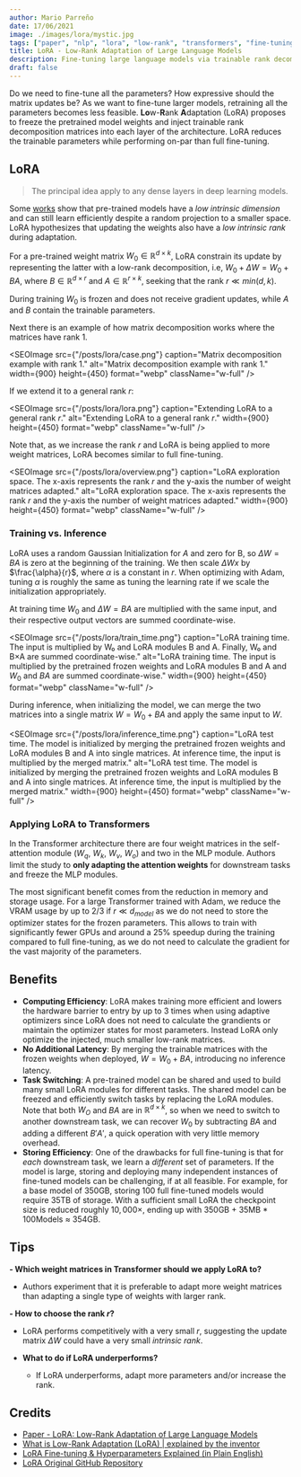 ```yaml
---
author: Mario Parreño
date: 17/06/2021
image: ./images/lora/mystic.jpg
tags: ["paper", "nlp", "lora", "low-rank", "transformers", "fine-tuning"]
title: LoRA - Low-Rank Adaptation of Large Language Models
description: Fine-tuning large language models via trainable rank decomposition matrices
draft: false
---
```



Do we need to fine-tune all the parameters?
How expressive should the matrix updates be?
As we want to fine-tune larger models, retraining all the parameters becomes less feasible.
**Lo**w-**R**ank **A**daptation (LoRA) proposes to freeze the pretrained model weights
and <Underlined>inject trainable rank decomposition matrices</Underlined> into each layer of the architecture.
LoRA reduces the trainable parameters while performing on-par than full fine-tuning.

## LoRA

> The principal idea apply to any dense layers in deep learning models.

Some [works](https://arxiv.org/abs/2012.13255) show that pre-trained models have a *low intrinsic dimension*
and can still learn efficiently despite a random projection to a smaller space.
LoRA hypothesizes that updating the weights also have a *low intrinsic rank* during adaptation.

For a pre-trained weight matrix <Underlined>$W_0 \in \mathbb{R}^{d \times k}$</Underlined>, LoRA constrain its update by
representing the latter with a <Underlined color="green">low-rank decomposition</Underlined>, i.e,
<Underlined color="red">$W_0 + \Delta W = W_0 + B A$</Underlined>, <Underlined>where $B \in \mathbb{R}^{d \times r}$ and $A \in \mathbb{R}^{r \times k}$</Underlined>,
seeking that the rank $r \ll min(d,k)$.

During training $W_0$ is frozen and does not receive gradient updates, while <Underlined color="green">$A$ and $B$ contain the trainable parameters</Underlined>.

Next there is an example of how matrix decomposition works where the matrices have rank 1.

<SEOImage
  src={"/posts/lora/case.png"}
  caption="Matrix decomposition example with rank 1."
  alt="Matrix decomposition example with rank 1."
  width={900}
  height={450}
  format="webp"
  className="w-full"
/>

If we extend it to a general rank $r$:

<SEOImage
  src={"/posts/lora/lora.png"}
  caption="Extending LoRA to a general rank $r$."
  alt="Extending LoRA to a general rank $r$."
  width={900}
  height={450}
  format="webp"
  className="w-full"
/>

Note that, as we increase the rank $r$ and LoRA is being applied to more weight matrices, LoRA becomes similar to full fine-tuning.

<SEOImage
  src={"/posts/lora/overview.png"}
  caption="LoRA exploration space. The x-axis represents the rank $r$ and the y-axis the number of weight matrices adapted."
  alt="LoRA exploration space. The x-axis represents the rank $r$ and the y-axis the number of weight matrices adapted."
  width={900}
  height={450}
  format="webp"
  className="w-full"
/>



### Training vs. Inference

LoRA uses a random Gaussian Initialization for $A$ and zero for B, so $\Delta W = B A$ is zero at the beginning
of the training. We then scale $\Delta W x$ by $\frac{\alpha}{r}$, where $\alpha$ is a constant in $r$. 
When optimizing with Adam, tuning $\alpha$ is roughly the same as tuning the learning rate
if we scale the initialization appropriately.

<Underlined>At training</Underlined> time $W_0$ and $\Delta W = B A$ are multiplied with the same input, and their respective output <Underlined>vectors are summed coordinate-wise</Underlined>.


<SEOImage
  src={"/posts/lora/train_time.png"}
  caption="LoRA training time. The input is multiplied by W₀ and LoRA modules B and A. Finally, W₀ and B×A are summed coordinate-wise."
  alt="LoRA training time. The input is multiplied by the pretrained frozen weights and LoRA modules B and A and $W_0$ and $BA$ are summed coordinate-wise."
  width={900}
  height={450}
  format="webp"
  className="w-full"
/>


<Underlined color="green">During inference</Underlined>, <Underlined>when initializing the model</Underlined>, we can merge the two matrices into a <Underlined color="green">single matrix $W = W_0 + B A$</Underlined> and apply the same input to $W$.

<SEOImage
  src={"/posts/lora/inference_time.png"}
  caption="LoRA test time. The model is initialized by merging the pretrained frozen weights and LoRA modules B and A into single matrices. At inference time, the input is multiplied by the merged matrix."
  alt="LoRA test time. The model is initialized by merging the pretrained frozen weights and LoRA modules B and A into single matrices. At inference time, the input is multiplied by the merged matrix."
  width={900}
  height={450}
  format="webp"
  className="w-full"
/>



### Applying LoRA to Transformers

In the Transformer architecture there are four weight matrices in the self-attention module ($W_q$, $W_k$, $W_v$, $W_o$)
and two in the MLP module. Authors limit the study to **only adapting the attention weights**
for downstream tasks and freeze the MLP modules.

The most significant benefit comes from the reduction in memory and storage usage.
For a large Transformer trained with Adam, we reduce the VRAM usage by up to $2/3$ if $r \ll d_{model}$ as
we do not need to store the optimizer states for the frozen parameters. This allows to train with 
significantly fewer GPUs and around a 25% speedup during the training compared to full fine-tuning,
as we do not need to calculate the gradient for the vast majority of the parameters.


## Benefits

- **Computing Efficiency**: LoRA makes training more efficient and lowers the hardware barrier to entry by up to
3 times when using adaptive optimizers since <Underlined color="green">LoRA does not need to calculate the grandients or maintain the optimizer states for most parameters</Underlined>.
Instead LoRA only optimize the injected, much smaller low-rank matrices.
- **No Additional Latency**: By merging the trainable matrices with the frozen weights when deployed, $W= W_0 + BA$, introducing no inference latency.
- **Task Switching**: A pre-trained model can be shared and used to build many small LoRA modules for different tasks.
The shared model can be freezed and efficiently switch tasks by replacing the LoRA modules.
Note that both $W_O$ and $BA$ are in $\mathbb{R}^{d \times k}$, so when we need to switch to another downstream task,
we can recover $W_0$ by subtracting $BA$ and adding a different $B'A'$, a quick operation with very little memory overhead.
- **Storing Efficiency**: One of the drawbacks for full fine-tuning is that for *each* downstream task,
we learn a *different* set of parameters. If the model is large, storing and deploying many independent
instances of fine-tuned models can be challenging, if at all feasible. For example, for a base model 
of 350GB, storing 100 full fine-tuned models would require 35TB of storage. With a sufficient small LoRA the checkpoint size is reduced roughly $10,000\times$, ending up with 350GB + 35MB * 100Models $\approx$ 354GB.


## Tips

**- Which weight matrices in Transformer should we apply LoRA to?**
  - Authors experiment that it is preferable to adapt more weight matrices than adapting a single type of weights with larger rank.

**- How to choose the rank $r$?**
  - LoRA performs competitively with a very small $r$, suggesting the update matrix $\Delta W$ could have a very small *intrinsic rank*.

- **What to do if LoRA underperforms?**
  - If LoRA underperforms, adapt more parameters and/or increase the rank.

## Credits

- [Paper - LoRA: Low-Rank Adaptation of Large Language Models](https://arxiv.org/abs/2106.09685)
- [What is Low-Rank Adaptation (LoRA) | explained by the inventor](https://www.youtube.com/watch?v=DhRoTONcyZE)
- [LoRA Fine-tuning & Hyperparameters Explained (in Plain English)](https://www.entrypointai.com/blog/lora-fine-tuning/)
- [LoRA Original GitHub Repository](https://github.com/microsoft/LoRA)